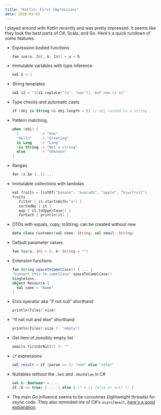 ```yaml
---
title: "Kotlin: First Impressions"
date: 2020-03-03
---
```


I played around with Kotlin recently and was pretty impressed. It seems like they took the best parts of C#, Scala, and Go. Here's a quick rundown of some features.

- Expression bodied functions

  ```kotlin
  fun sum(a: Int, b: Int) = a + b
  ```

- Immutable variables with type inference

  ```kotlin
  val b = 2
  ```

- String templates

  ```kotlin
  val s2 = "${s1.replace("is", "was")}, but now is $a"
  ```

- Type checks and automatic casts

  ```kotlin
  if (obj is String && obj.length > 0) // obj casted to a string
  ```

- Pattern matching,

  ```kotlin
  when (obj) {
    1          -> "One"
    "Hello"    -> "Greeting"
    is Long    -> "Long"
    !is String -> "Not a string"
    else       -> "Unknown"
  }
  ```

- Ranges

  ```kotlin
  for (x in 1..5) ...
  ```

- Immutable collections with lambdas

  ```kotlin
  val fruits = listOf("banana", "avocado", "apple", "kiwifruit")
  fruits
    .filter { it.startsWith("a") }
    .sortedBy { it }
    .map { it.toUpperCase() }
    .forEach { println(it) }
  ```

- DTOs with equals, copy, toString; can be created without new

  ```kotlin
  data class Customer(val name: String, val email: String)
  ```

- Default parameter values

  ```kotlin
  fun foo(a: Int = 0, b: String = "")
  ```

- Extension functions

  ```kotlin
  fun String.spaceToCamelCase() { ... }
  "Convert this to camelCase".spaceToCamelCase()
  Singletons,
  object Resource {
    val name = "Name"
  }
  ```

- Elvis operator aka "if not null" shorthand

  ```kotlin
  println(files?.size)
  ```

- "If not null and else" shorthand

  ```kotlin
  println(files?.size ?: "empty")
  ```

- Get item of possibly empty list

  ```kotlin
  emails.firstOrNull() ?: ""
  ```

- `if` expressions

  ```kotlin
  val result = if (param == 1) "one" else "other"
  ```

- Nullables without the `.Get` and `.HasValue` in C#

  ```kotlin
  val b: Boolean? = ...
  if (b == true) { ... } else { /* b is false or null */ }
  ```

- The main Go influence seems to be coroutines (lightweight threads) for async code. They also reminded me of C#'s `async`/`await`, [here's a good explanation](https://kotlinlang.org/docs/reference/coroutines/basics.html).
